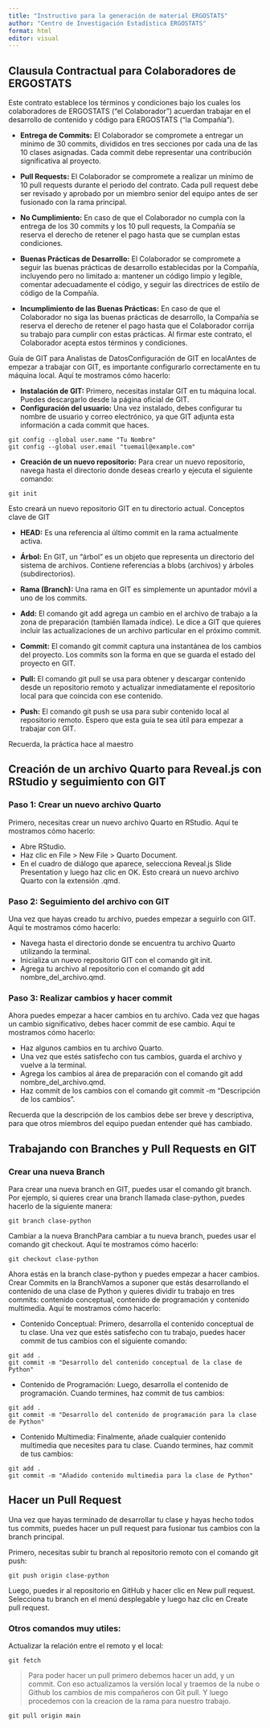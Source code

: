 ```yaml
---
title: "Instructivo para la generación de material ERGOSTATS"
author: "Centro de Investigación Estadística ERGOSTATS"
format: html
editor: visual
---
```


## Clausula Contractual para Colaboradores de ERGOSTATS

Este contrato establece los términos y condiciones bajo los cuales los colaboradores de ERGOSTATS ("el Colaborador") acuerdan trabajar en el desarrollo de contenido y código para ERGOSTATS ("la Compañía").

-   **Entrega de Commits:** El Colaborador se compromete a entregar un mínimo de 30 commits, divididos en tres secciones por cada una de las 10 clases asignadas. Cada commit debe representar una contribución significativa al proyecto.

-   **Pull Requests:** El Colaborador se compromete a realizar un mínimo de 10 pull requests durante el periodo del contrato. Cada pull request debe ser revisado y aprobado por un miembro senior del equipo antes de ser fusionado con la rama principal.

-   **No Cumplimiento:** En caso de que el Colaborador no cumpla con la entrega de los 30 commits y los 10 pull requests, la Compañía se reserva el derecho de retener el pago hasta que se cumplan estas condiciones.

-   **Buenas Prácticas de Desarrollo:** El Colaborador se compromete a seguir las buenas prácticas de desarrollo establecidas por la Compañía, incluyendo pero no limitado a: mantener un código limpio y legible, comentar adecuadamente el código, y seguir las directrices de estilo de código de la Compañía.

-   **Incumplimiento de las Buenas Prácticas:** En caso de que el Colaborador no siga las buenas prácticas de desarrollo, la Compañía se reserva el derecho de retener el pago hasta que el Colaborador corrija su trabajo para cumplir con estas prácticas. Al firmar este contrato, el Colaborador acepta estos términos y condiciones.

Guía de GIT para Analistas de DatosConfiguración de GIT en localAntes de empezar a trabajar con GIT, es importante configurarlo correctamente en tu máquina local. Aquí te mostramos cómo hacerlo:

-   **Instalación de GIT:** Primero, necesitas instalar GIT en tu máquina local. Puedes descargarlo desde la página oficial de GIT.
-   **Configuración del usuario:** Una vez instalado, debes configurar tu nombre de usuario y correo electrónico, ya que GIT adjunta esta información a cada commit que haces.

```         
git config --global user.name "Tu Nombre"
git config --global user.email "tuemail@example.com"
```

-   **Creación de un nuevo repositorio:** Para crear un nuevo repositorio, navega hasta el directorio donde deseas crearlo y ejecuta el siguiente comando:

```         
git init
```

Esto creará un nuevo repositorio GIT en tu directorio actual. Conceptos clave de GIT

-   **HEAD:** Es una referencia al último commit en la rama actualmente activa.

-   **Árbol:** En GIT, un "árbol" es un objeto que representa un directorio del sistema de archivos. Contiene referencias a blobs (archivos) y árboles (subdirectorios).

-   **Rama (Branch):** Una rama en GIT es simplemente un apuntador móvil a uno de los commits.

-   **Add:** El comando git add agrega un cambio en el archivo de trabajo a la zona de preparación (también llamada índice). Le dice a GIT que quieres incluir las actualizaciones de un archivo particular en el próximo commit.

-   **Commit:** El comando git commit captura una instantánea de los cambios del proyecto. Los commits son la forma en que se guarda el estado del proyecto en GIT.

-   **Pull:** El comando git pull se usa para obtener y descargar contenido desde un repositorio remoto y actualizar inmediatamente el repositorio local para que coincida con ese contenido.

-   **Push:** El comando git push se usa para subir contenido local al repositorio remoto. Espero que esta guía te sea útil para empezar a trabajar con GIT.

Recuerda, la práctica hace al maestro

## Creación de un archivo Quarto para Reveal.js con RStudio y seguimiento con GIT

### Paso 1: Crear un nuevo archivo Quarto

Primero, necesitas crear un nuevo archivo Quarto en RStudio. Aquí te mostramos cómo hacerlo:

-   Abre RStudio.
-   Haz clic en File \> New File \> Quarto Document.
-   En el cuadro de diálogo que aparece, selecciona Reveal.js Slide Presentation y luego haz clic en OK. Esto creará un nuevo archivo Quarto con la extensión .qmd.

### Paso 2: Seguimiento del archivo con GIT

Una vez que hayas creado tu archivo, puedes empezar a seguirlo con GIT. Aquí te mostramos cómo hacerlo:

-   Navega hasta el directorio donde se encuentra tu archivo Quarto utilizando la terminal.
-   Inicializa un nuevo repositorio GIT con el comando git init.
-   Agrega tu archivo al repositorio con el comando git add nombre_del_archivo.qmd.

### Paso 3: Realizar cambios y hacer commit

Ahora puedes empezar a hacer cambios en tu archivo. Cada vez que hagas un cambio significativo, debes hacer commit de ese cambio. Aquí te mostramos cómo hacerlo:

-   Haz algunos cambios en tu archivo Quarto.
-   Una vez que estés satisfecho con tus cambios, guarda el archivo y vuelve a la terminal.
-   Agrega los cambios al área de preparación con el comando git add nombre_del_archivo.qmd.
-   Haz commit de los cambios con el comando git commit -m "Descripción de los cambios".

Recuerda que la descripción de los cambios debe ser breve y descriptiva, para que otros miembros del equipo puedan entender qué has cambiado.

## Trabajando con Branches y Pull Requests en GIT

### Crear una nueva Branch

Para crear una nueva branch en GIT, puedes usar el comando git branch. Por ejemplo, si quieres crear una branch llamada clase-python, puedes hacerlo de la siguiente manera:

```         
git branch clase-python
```

Cambiar a la nueva BranchPara cambiar a tu nueva branch, puedes usar el comando git checkout. Aquí te mostramos cómo hacerlo:

```         
git checkout clase-python
```

Ahora estás en la branch clase-python y puedes empezar a hacer cambios. Crear Commits en la BranchVamos a suponer que estás desarrollando el contenido de una clase de Python y quieres dividir tu trabajo en tres commits: contenido conceptual, contenido de programación y contenido multimedia. Aquí te mostramos cómo hacerlo:

-   Contenido Conceptual: Primero, desarrolla el contenido conceptual de tu clase. Una vez que estés satisfecho con tu trabajo, puedes hacer commit de tus cambios con el siguiente comando:

```         
git add .
git commit -m "Desarrollo del contenido conceptual de la clase de Python"
```

-   Contenido de Programación: Luego, desarrolla el contenido de programación. Cuando termines, haz commit de tus cambios:

```         
git add .
git commit -m "Desarrollo del contenido de programación para la clase de Python"
```

-   Contenido Multimedia: Finalmente, añade cualquier contenido multimedia que necesites para tu clase. Cuando termines, haz commit de tus cambios:

```         
git add .
git commit -m "Añadido contenido multimedia para la clase de Python"
```

## Hacer un Pull Request

Una vez que hayas terminado de desarrollar tu clase y hayas hecho todos tus commits, puedes hacer un pull request para fusionar tus cambios con la branch principal.

Primero, necesitas subir tu branch al repositorio remoto con el comando git push:

```         
git push origin clase-python
```

Luego, puedes ir al repositorio en GitHub y hacer clic en New pull request. Selecciona tu branch en el menú desplegable y luego haz clic en Create pull request.

### Otros comandos muy utiles:

Actualizar la relación entre el remoto y el local:

```         
git fetch
```

> Para poder hacer un pull primero debemos hacer un add, y un commit. Con eso actualizamos la versión local y traemos de la nube o Github los cambios de mis compañeros con Git pull. Y luego procedemos con la creacion de la rama para nuestro trabajo.

```         
git pull origin main
```
